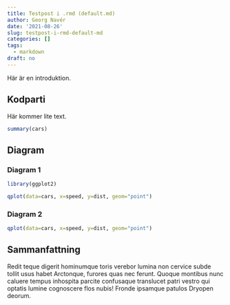 ```yaml
---
title: Testpost i .rmd (default.md)
author: Georg Navér
date: '2021-08-26'
slug: testpost-i-rmd-default-md
categories: []
tags:
  - markdown
draft: no
---
```


Här är en introduktion.

<!--more-->

## Kodparti

Här kommer lite text.

```r
summary(cars)
```

## Diagram

### Diagram 1

```r

library(ggplot2)

qplot(data=cars, x=speed, y=dist, geom="point")

```

### Diagram 2

```r

qplot(data=cars, x=speed, y=dist, geom="point")

```

## Sammanfattning

Redit teque digerit hominumque toris verebor lumina non cervice subde tollit usus habet Arctonque, furores quas nec ferunt. Quoque montibus nunc caluere tempus inhospita parcite confusaque translucet patri vestro qui optatis lumine cognoscere flos nubis! Fronde ipsamque patulos Dryopen deorum.

